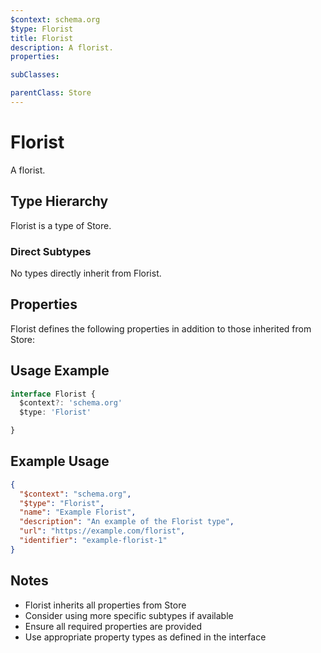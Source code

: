 ```yaml
---
$context: schema.org
$type: Florist
title: Florist
description: A florist.
properties:

subClasses:

parentClass: Store
---
```


# Florist

A florist.

## Type Hierarchy

Florist is a type of Store.

### Direct Subtypes

No types directly inherit from Florist.

## Properties

Florist defines the following properties in addition to those inherited from Store:



## Usage Example

```typescript
interface Florist {
  $context?: 'schema.org'
  $type: 'Florist'

}
```

## Example Usage

```json
{
  "$context": "schema.org",
  "$type": "Florist",
  "name": "Example Florist",
  "description": "An example of the Florist type",
  "url": "https://example.com/florist",
  "identifier": "example-florist-1"
}
```

## Notes

- Florist inherits all properties from Store
- Consider using more specific subtypes if available
- Ensure all required properties are provided
- Use appropriate property types as defined in the interface
